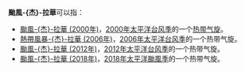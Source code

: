 {{NoteTA
|G1=TyphoonNew
|G2=TyphoonOld
|G3=Weather
}}
'''颱風-{杰}-拉華'''可以指：

*[[颱風杰拉華_(2000年)|颱風-{杰}-拉華 (2000年)]]，[[2000年太平洋台风季|2000年太平洋台风季]]的一个[[热带气旋|热带气旋]]。
*[[熱帶風暴杰拉華_(2006年)|熱帶風暴-{杰}-拉華 (2006年)]]，[[2006年太平洋台风季|2006年太平洋台风季]]的一个热带气旋。
*[[颱風杰拉華_(2012年)|颱風-{杰}-拉華 (2012年)]]，[[2012年太平洋台风季|2012年太平洋台风季]]的一个热带气旋。
*[[2018年颱風杰拉華|颱風-{杰}-拉華 (2018年)]]，[[2018年太平洋颱風季|2018年太平洋颱風季]]的一个热带气旋。

{{消歧义|cat=热带气旋消歧义}}

{{start box}}
{{succession box|[[颱風三巴|三巴]]|[[台风艾雲尼|艾雲尼]]|太平洋颱風季名稱|-{杰}-拉華}}
{{end box}}

{{太平洋颱風季熱帶氣旋名單}}